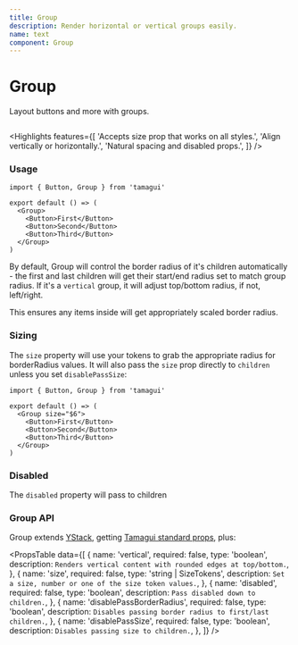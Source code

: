 ```yaml
---
title: Group
description: Render horizontal or vertical groups easily.
name: text
component: Group
---
```


# Group

<Description>Layout buttons and more with groups.</Description>

<HeroContainer>
  <GroupDemo />
</HeroContainer>

```tsx hero template=Group

```

<Highlights
  features={[
    'Accepts size prop that works on all styles.',
    'Align vertically or horizontally.',
    'Natural spacing and disabled props.',
  ]}
/>

### Usage

```tsx
import { Button, Group } from 'tamagui'

export default () => (
  <Group>
    <Button>First</Button>
    <Button>Second</Button>
    <Button>Third</Button>
  </Group>
)
```

By default, Group will control the border radius of it's children automatically - the first and last children will get their start/end radius set to match group radius. If it's a `vertical` group, it will adjust top/bottom radius, if not, left/right.

This ensures any items inside will get appropriately scaled border radius.

### Sizing

The `size` property will use your tokens to grab the appropriate radius for borderRadius values. It will also pass the `size` prop directly to `children` unless you set `disablePassSize`:

```tsx
import { Button, Group } from 'tamagui'

export default () => (
  <Group size="$6">
    <Button>First</Button>
    <Button>Second</Button>
    <Button>Third</Button>
  </Group>
)
```

### Disabled

The `disabled` property will pass to children

<HeroContainer>
  <GroupDisabledDemo />
</HeroContainer>

### Group API

Group extends [YStack](/docs/components/stacks), getting [Tamagui standard props](/docs/intro/props), plus:

<PropsTable
  data={[
    {
      name: 'vertical',
      required: false,
      type: 'boolean',
      description: `Renders vertical content with rounded edges at top/bottom.`,
    },
    {
      name: 'size',
      required: false,
      type: 'string | SizeTokens',
      description: `Set a size, number or one of the size token values.`,
    },
    {
      name: 'disabled',
      required: false,
      type: 'boolean',
      description: `Pass disabled down to children.`,
    },
    {
      name: 'disablePassBorderRadius',
      required: false,
      type: 'boolean',
      description: `Disables passing border radius to first/last children.`,
    },
    {
      name: 'disablePassSize',
      required: false,
      type: 'boolean',
      description: `Disables passing size to children.`,
    },
  ]}
/>
